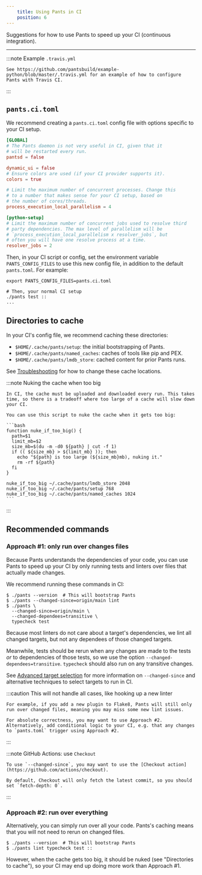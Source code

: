 ```yaml
---
    title: Using Pants in CI
    position: 6
---
```



Suggestions for how to use Pants to speed up your CI (continuous integration).

---


:::note Example `.travis.yml`

    See https://github.com/pantsbuild/example-python/blob/master/.travis.yml for an example of how to configure Pants with Travis CI.

:::


## `pants.ci.toml`
We recommend creating a `pants.ci.toml` config file with options specific to your CI setup.
```toml title="pants.ci.toml"
[GLOBAL]
# The Pants daemon is not very useful in CI, given that it
# will be restarted every run.
pantsd = false

dynamic_ui = false
# Ensure colors are used (if your CI provider supports it). 
colors = true

# Limit the maximum number of concurrent processes. Change this
# to a number that makes sense for your CI setup, based on 
# the number of cores/threads.
process_execution_local_parallelism = 4  

[python-setup]
# Limit the maximum number of concurrent jobs used to resolve third
# party dependencies. The max level of parallelism will be
# `process_execution_local_parallelism x resolver_jobs`, but 
# often you will have one resolve process at a time.
resolver_jobs = 2
```

Then, in your CI script or config, set the environment variable `PANTS_CONFIG_FILES` to use this new config file, in addition to the default `pants.toml`. For example:
```shell title="ci.sh"
export PANTS_CONFIG_FILES=pants.ci.toml

# Then, your normal CI setup
./pants test ::
...
```


## Directories to cache
In your CI's config file, we recommend caching these directories:

* `$HOME/.cache/pants/setup`: the initial bootstrapping of Pants.
* `$HOME/.cache/pants/named_caches`: caches of tools like pip and PEX.
* `$HOME/.cache/pants/lmdb_store`: cached content for prior Pants runs.

See [Troubleshooting](doc:troubleshooting#how-to-change-your-cache-directory) for how to change these cache locations.

:::note Nuking the cache when too big

    In CI, the cache must be uploaded and downloaded every run. This takes time, so there is a tradeoff where too large of a cache will slow down your CI.
    
    You can use this script to nuke the cache when it gets too big:
    
    ```bash
    function nuke_if_too_big() {
      path=$1
      limit_mb=$2
      size_mb=$(du -m -d0 ${path} | cut -f 1)
      if (( ${size_mb} > ${limit_mb} )); then
        echo "${path} is too large (${size_mb}mb), nuking it."
        rm -rf ${path}
      fi
    }
    
    nuke_if_too_big ~/.cache/pants/lmdb_store 2048
    nuke_if_too_big ~/.cache/pants/setup 768
    nuke_if_too_big ~/.cache/pants/named_caches 1024
    ```

:::


## Recommended commands
### Approach #1: only run over changes files

Because Pants understands the dependencies of your code, you can use Pants to speed up your CI by only running tests and linters over files that actually made changes.

We recommend running these commands in CI:
```shell title="ci.sh"
$ ./pants --version  # This will bootstrap Pants
$ ./pants --changed-since=origin/main lint
$ ./pants \
  --changed-since=origin/main \
  --changed-dependees=transitive \
  typecheck test
```

Because most linters do not care about a target's dependencies, we lint all changed targets, but not any dependees of those changed targets.

Meanwhile, tests should be rerun when any changes are made to the tests _or_ to dependencies of those tests, so we use the option `--changed-dependees=transitive`. `typecheck` should also run on any transitive changes.

See [Advanced target selection](doc:advanced-target-selection) for more information on `--changed-since` and alternative techniques to select targets to run in CI.

:::caution This will not handle all cases, like hooking up a new linter

    For example, if you add a new plugin to Flake8, Pants will still only run over changed files, meaning you may miss some new lint issues.
    
    For absolute correctness, you may want to use Approach #2. Alternatively, add conditional logic to your CI, e.g. that any changes to `pants.toml` trigger using Approach #2.

:::



:::note GitHub Actions: use `Checkout`

    To use `--changed-since`, you may want to use the [Checkout action](https://github.com/actions/checkout).
    
    By default, Checkout will only fetch the latest commit, so you should set `fetch-depth: 0`.

:::

### Approach #2: run over everything

Alternatively, you can simply run over all your code. Pants's caching means that you will not need to rerun on changed files.
```shell title="ci.sh"
$ ./pants --version  # This will bootstrap Pants
$ ./pants lint typecheck test ::
```

However, when the cache gets too big, it should be nuked (see "Directories to cache"), so your CI may end up doing more work than Approach #1.